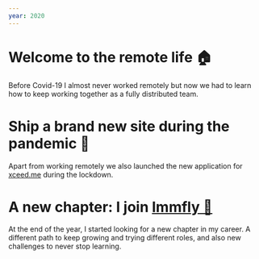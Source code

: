 ```yaml
---
year: 2020
---
```


# Welcome to the remote life 🏠

Before Covid-19 I almost never worked remotely but now we had to learn how to keep working together as a fully distributed team.

# Ship a brand new site during the pandemic 🚀

Apart from working remotely we also launched the new application for [xceed.me](https://xceed.me) during the lockdown.

# A new chapter: I join [Immfly 🛫](https://immfly.com)

At the end of the year, I started looking for a new chapter in my career. A different path to keep growing and trying different roles, and also new challenges to never stop learning.
